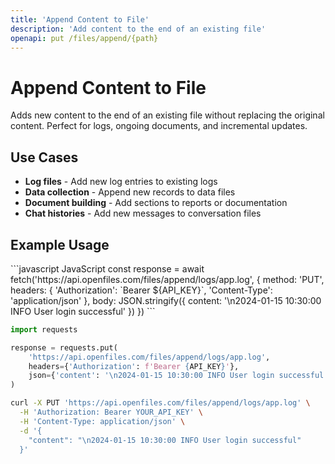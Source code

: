 ```yaml
---
title: 'Append Content to File'
description: 'Add content to the end of an existing file'
openapi: put /files/append/{path}
---
```


# Append Content to File

Adds new content to the end of an existing file without replacing the original content. Perfect for logs, ongoing documents, and incremental updates.

## Use Cases

- **Log files** - Add new log entries to existing logs
- **Data collection** - Append new records to data files
- **Document building** - Add sections to reports or documentation
- **Chat histories** - Add new messages to conversation files

## Example Usage

<CodeGroup>
```javascript JavaScript
const response = await fetch('https://api.openfiles.com/files/append/logs/app.log', {
  method: 'PUT',
  headers: {
    'Authorization': `Bearer ${API_KEY}`,
    'Content-Type': 'application/json'
  },
  body: JSON.stringify({
    content: '\n2024-01-15 10:30:00 INFO User login successful'
  })
})
```

```python Python
import requests

response = requests.put(
    'https://api.openfiles.com/files/append/logs/app.log',
    headers={'Authorization': f'Bearer {API_KEY}'},
    json={'content': '\n2024-01-15 10:30:00 INFO User login successful'}
)
```

```bash cURL
curl -X PUT 'https://api.openfiles.com/files/append/logs/app.log' \
  -H 'Authorization: Bearer YOUR_API_KEY' \
  -H 'Content-Type: application/json' \
  -d '{
    "content": "\n2024-01-15 10:30:00 INFO User login successful"
  }'
```
</CodeGroup>